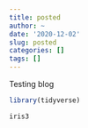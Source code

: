 ```yaml
---
title: posted
author: ~
date: '2020-12-02'
slug: posted
categories: []
tags: []
---
```



Testing blog

```r
library(tidyverse)

iris3
```